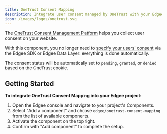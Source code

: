 ```yaml
---
title: OneTrust Consent Mapping
description: Integrate user consent managed by OneTrust with your Edgee components.
icon: /images/logos/onetrust.svg
---
```



<EdgeeSdk />

The [OneTrust Consent Management Platform](https://www.onetrust.com/products/consent-management/) helps you collect user consent on your website.

With this component, you no longer need to [specify your users' consent](/services/consent/overview)
via the Edgee SDK or Edgee Data Layer: everything is done automatically.

The consent status will be automatically set to `pending`, `granted`, or `denied` based on the OneTrust cookie.

## Getting Started

**To integrate OneTrust Consent Mapping into your Edgee project:**

1. Open the Edgee console and navigate to your project's Components.
2. Select "Add a component" and choose `edgee/onetrust-consent-mapping` from the list of available components.
3. Activate the component on the top right.
4. Confirm with "Add component" to complete the setup.
